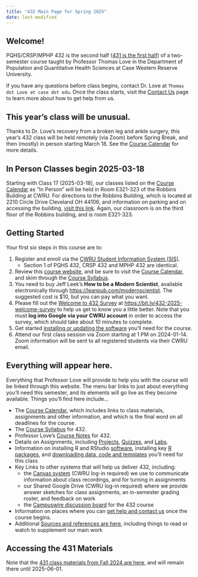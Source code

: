 ```yaml
---
title: "432 Main Page for Spring 2025"
date: last-modified
---
```


## Welcome! 

PQHS/CRSP/MPHP 432 is the second half ([431 is the first half](https://thomaselove.github.io/431-2024/)) of a two-semester course taught by Professor Thomas Love in the Department of Population and Quantitative Health Sciences at Case Western Reserve University.

If you have any questions before class begins, contact Dr. Love at `Thomas dot Love at case dot edu`. Once the class starts, visit the [Contact Us](contact.qmd) page to learn more about how to get help from us.

## This year’s class will be unusual.

Thanks to Dr. Love’s recovery from a broken leg and ankle surgery, this year’s 432 class will be held remotely (via Zoom) before Spring Break, and then (mostly) in person starting March 18. See the [Course Calendar](calendar.qmd) for more details.

## In Person Classes begin 2025-03-18

Starting with Class 17 (2025-03-18), our classes listed on the [Course Calendar](calendar.qmd) as "In Person" will be held in Room E321-323 of the Robbins Building at CWRU. For directions to the Robbins Building, which is located at 2210 Circle Drive Cleveland OH 44106, and information on parking and on accessing the building, [visit this link](https://case.edu/medicine/cbhi/about-us/directions-and-parking/cwru-school-medicine-health-sciences-campus). Again, our classroom is on the third floor of the Robbins building, and is room E321-323.

## Getting Started

Your first six steps in this course are to:

1. Register and enroll via the [CWRU Student Information System (SIS)](https://sis.case.edu/).
    - Section 1 of PQHS 432, CRSP 432 and MPHP 432 are identical.
2. Review this [course website](https://thomaselove.github.io/432-2025/), and be sure to visit the [Course Calendar](calendar.qmd), and skim through the [Course Syllabus](https://thomaselove.github.io/432-syllabus-2025/).
3. You need to buy Jeff Leek's **How to be a Modern Scientist**, available electronically through <https://leanpub.com/modernscientist>. The suggested cost is $10, but you can pay what you want.
4. Please fill out the [Welcome to 432 Survey](https://bit.ly/432-2025-welcome-survey) at <https://bit.ly/432-2025-welcome-survey> to help us get to know you a little better. Note that you must **log into Google via your CWRU account** in order to access the survey, which should take about 10 minutes to complete.
5. Get started [installing or updating the software](software.qmd) you'll need for the course.
6. Attend our first class session via Zoom starting at 1 PM on 2024-01-14. Zoom information will be sent to all registered students via their CWRU email.

## Everything will appear here.

Everything that Professor Love will provide to help you with the course will be linked through this website. The menu bar links to just about everything you'll need this semester, and its elements will go live as they become available. Things you'll find here include...

- The [Course Calendar](calendar.qmd), which includes links to class materials, assignments and other information, and which is the final word on all deadlines for the course.
- The [Course Syllabus](https://thomaselove.github.io/432-syllabus-2025/) for 432.
- Professor Love's [Course Notes](https://thomaselove.github.io/432-notes/) for 432.
- Details on Assignments, including [Projects](projA.qmd), [Quizzes](quiz1.qmd), and [Labs](lab1.qmd).
- Information on installing R and RStudio [software](software.qmd), installing key [R packages](software.qmd#r-packages-to-install), and [downloading data, code and templates](https://github.com/THOMASELOVE/432-data) you'll need for this class
- Key Links to other systems that will help us deliver 432, including:
    - the [Canvas system](https://canvas.case.edu/) (CWRU log-in required) we use to communicate information about class recordings, and for turning in assignments
    - our Shared Google Drive (CWRU log-in required) where we provide answer sketches for class assignments, an in-semester grading roster, and feedback on work
    - the [Campuswire discussion board](https://campuswire.com/) for the 432 course
- Information on places where you can [get help and contact us](contact.qmd) once the course begins.
- Additional [Sources and references are here](https://github.com/THOMASELOVE/432-sources), including things to read or watch to supplement our main work

## Accessing the 431 Materials

Note that the [431 class materials from Fall 2024 are here](https://thomaselove.github.io/431-2024/), and will remain there until 2025-06-01.

